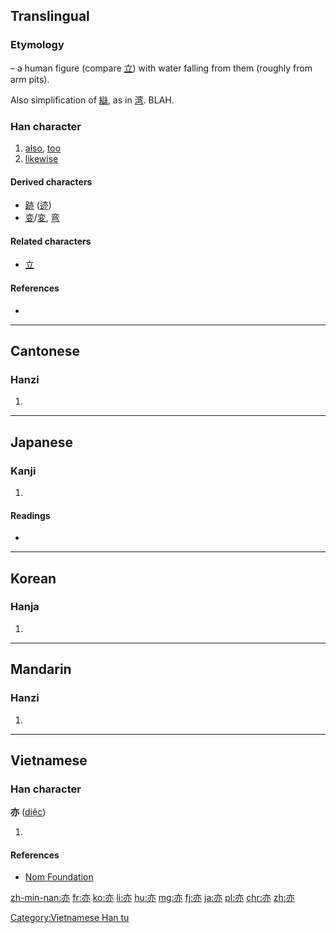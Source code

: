 {{also|赤}}
==Translingual==
{{stroke order}}

===Etymology===
{{liushu|i}} – a human figure (compare [[立]]) with water falling from them (roughly from arm pits).

Also simplification of [[䜌]], as in [[湾]]. BLAH.

===Han character===
{{Han char|rn=8|rad=亠|as=04|sn=6|four=0033<sub>0</sub>|canj=卜中弓金 (YLNC)}}

# [[also]], [[too]]
# [[likewise]]

====Derived characters====
* [[跡]] ([[迹]])
* [[变]]/[[変]], [[弯]] {{qualifier|as simplification of [[䜌]]}}

====Related characters====
* [[立]]

====References====
* {{Han ref|kx=0088.090|dkj=00293|dj=0187.010|hdz=10281.030|uh=4EA6|ud=20134|bh=A5E7|bd=42471}}

----

==Cantonese==

===Hanzi===
{{yue-hanzi|jyut=jik6|y=yik6}}

# {{defn|lang=yue|sort=亠04}}

----

==Japanese==

===Kanji===
{{ja-kanji|grade=8|rs=亠04}}

# {{defn|lang=ja|sort=亠04}}

====Readings====
* {{ja-readings|on=[[えき]] (eki), [[やく]] (yaku)|kun=[[また]] (mata)}}

----

==Korean==

===Hanja===
{{ko-hanja|hangeul=역|rv=yeok|mr=yŏk}}

# {{defn|lang=ko|sort=亠04}}

----

==Mandarin==

===Hanzi===
{{cmn-hanzi|pin=[[yì]] ([[yi4]])|wg=i<sup>4</sup>}}

# {{defn|lang=cmn|sort=亠04}}

----

==Vietnamese==

===Han character===
'''亦''' ([[diệc]])

# {{defn|lang=vi}}

====References====
*[http://nomfoundation.org/common/nom_details.php?codepoint=4ea6 Nom Foundation]

[[Category:Vietnamese Han tu]]

[[zh-min-nan:亦]]
[[fr:亦]]
[[ko:亦]]
[[li:亦]]
[[hu:亦]]
[[mg:亦]]
[[fj:亦]]
[[ja:亦]]
[[pl:亦]]
[[chr:亦]]
[[zh:亦]]